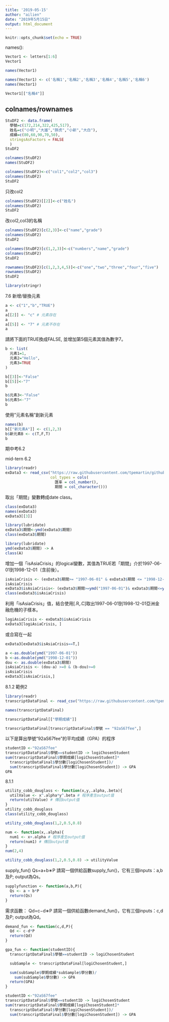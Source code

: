 ```yaml
---
title: '2019-05-15'
author: "ailien"
date: "2019年5月15日"
output: html_document
---
```



```r
knitr::opts_chunk$set(echo = TRUE)
```

names():

```r
Vector1 <- letters[1:6]
Vector1

names(Vector1)
```

```r
names(Vector1) <- c('名稱1','名稱2','名稱3','名稱4','名稱5','名稱6')
names(Vector1)
```

```r
Vector1[["名稱4"]]
```

## colnames/rownames

```r
StuDF2 <- data.frame(
  學號=c(172,214,322,425,517),
  姓名=c("小明","大雄","胖虎","小新","大白"),
  成績=c(80,60,90,70,50),
  stringsAsFactors = FALSE
  )
StuDF2 
```

```r
colnames(StuDF2)
names(StuDF2)
```

```r
colnames(StuDF2)<-c("col1","col2","col3")
colnames(StuDF2)
StuDF2
```

只改col2
```r
colnames(StuDF2)[[2]]<-c("姓名")
colnames(StuDF2)
StuDF2
```

改col2,col3的名稱
```r
colnames(StuDF2)[c(2,3)]<-c("name","grade")
colnames(StuDF2)
StuDF2
```

```r
colnames(StuDF2)[c(1,2,3)]<-c("numbers","name","grade")
colnames(StuDF2)
StuDF2
```

```r
rownames(StuDF2)[c(1,2,3,4,5)]<-c("one","two","three","four","five")
rownames(StuDF2)
StuDF2
```


```r
library(stringr)

```

7.6 新增/替換元素

```r
a <- c("1","b","TRUE")
a
a[[2]] <- "c" # 元素存在
a
a[[5]] <- "7" # 元素不存在
a
```

請將下面的TRUE換成FALSE, 並增加第5個元素其值為數字7。

```r
b <- list(
  元素1=1,
  元素2="Hello",
  元素3=TRUE
)
```

```r
b[[3]]<-"False"
b[[5]]<-"7"
b
```

```r
b$元素3<-"False"
b$元素5<-"7"
b
```

使用"元素名稱"創新元素

```r
names(b)
b[["新元素A"]] <- c(1,2,3)
b$新元素B <- c(T,F,T)
b
```

期中考6.2





mid-tern 
6.2

```r
library(readr)
exData3 <- read_csv("https://raw.githubusercontent.com/tpemartin/github-data/master/exData3.csv",
                    col_types = cols(
                      匯率 = col_number(),
                      期間 = col_character()))
```

取出「期間」變數轉成date class。
```r
class(exData3)
names(exData3)
exData3[[3]]
```



```r
library(lubridate)
exData3$期間<-ymd(exData3$期間)
class(exData3$期間)
```

```r
library(lubridate)
ymd(exData3$期間) -> A
class(A)
```

增加一個「isAsiaCrisis」的logical變數，其值為TRUE若「期間」介於1997-06-01到1998-12-01（含前後）。

```r
isAsiaCrisis <- (exData3$期間>= "1997-06-01" & exData3$期間 <= "1998-12-01")
isAsiaCrisis
exData3$isAsiaCrisis<- (exData3$期間>=ymd("1997-06-01")& exData3$期間<=ymd("1998-12-01"))
class(exData3$isAsiaCrisis)
```

利用「isAsiaCrisis」值，結合使用[.R,.C]取出1997-06-01到1998-12-01亞洲金融危機的子樣本。

```r
logiAsiaCrisis <- exData3$isAsiaCrisis
exData3[logiAsiaCrisis, ]
```
或合寫在一起

```r
exData3[exData3$isAsiaCrisis==T,]
```

```r
a <-as.double(ymd("1997-06-01"))
b <-as.double(ymd("1998-12-01"))
dou <- as.double(exData3$期間) 
isAsiaCrisis <- (dou-a) >=0 & (b-dou)>=0
isAsiaCrisis
exData3[isAsiaCrisis,]
```





8.1.2 範例2

```r
library(readr)
transcriptDataFinal <- read_csv("https://raw.githubusercontent.com/tpemartin/github-data/master/transcriptDataFinal.csv")
```

```r
names(transcriptDataFinal)
```

```r
transcriptDataFinal[["學期成績"]]

```

```r
transcriptDataFinal[transcriptDataFinal$學號 == "92aS67fee",]
```



以下是算出學號“92aS67fee”的平均成績（GPA）的程序
```r
studentID <-"92aS67fee" 
transcriptDataFinal$學號==studentID -> logiChosenStudent
sum(transcriptDataFinal$學期成績[logiChosenStudent]*
  transcriptDataFinal$學分數[logiChosenStudent])/
  sum(transcriptDataFinal$學分數[logiChosenStudent]) -> GPA
GPA
```

8.1.1


```r
utility_cobb_douglass <- function(x,y,.alpha,.beta){
  utilValue <- x^.alpha*y^.beta # 程序產生output值
  return(utilValue) # 傳回output值
}
utility_cobb_douglass 
class(utility_cobb_douglass)
```

```r
utility_cobb_douglass(1,2,0.5,0.8)
```

```r
num <- function(x,.alpha){
  num1 <- x+.alpha # 程序產生output值
  return(num1) # 傳回output值
}
num(2,4)
```

```r
utility_cobb_douglass(1,2,0.5,0.8) -> utilityValue
```


supply_fun()
Qs=a+b∗P
請寫一個供給函數supply_fun()，它有三個inputs：a,b及P; output為Qs。
```r
supplyfunction <- function(a,b,P){
  Qs <- a + b*P
  return(Qs)
}
```

需求函數：
Qd=c−d∗P
請寫一個供給函數demand_fun()，它有三個inputs：c,d及P; output為Qd。
```r
demand_fun <- function(c,d,P){
  Qd <- c-d*P
  return(Qd)
}
```

```r
gpa_fun <- function(studentID){
  transcriptDataFinal$學號==studentID -> logiChosenStudent

  subSample <- transcriptDataFinal[logiChosenStudent,]

  sum(subSample$學期成績*subSample$學分數)/
    sum(subSample$學分數) -> GPA
  return(GPA)
}
```

```r
studentID <-"92aS67fee" 
transcriptDataFinal$學號==studentID -> logiChosenStudent
sum(transcriptDataFinal$學期成績[logiChosenStudent]*
  transcriptDataFinal$學分數[logiChosenStudent])/
  sum(transcriptDataFinal$學分數[logiChosenStudent]) -> GPA
```


